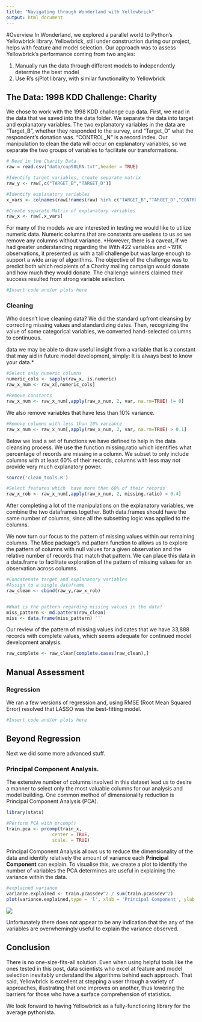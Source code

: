 ```yaml
---
title: "Navigating through Wonderland with Yellowbrick"
output: html_document
---
```


#Overview
In Wonderland, we explored a parallel world to Python's Yellowbrick library. Yellowbrick, still under construction during our project, helps with feature and model selection. Our approach was to assess Yellowbrick's performance coming from two angles:

  1. Manually run the data through different models to independently determine the best model
  2. Use R's sjPlot library, with similar functionality to Yellowbrick

## The Data: 1998 KDD Challenge: Charity
We chose to work with the 1998 KDD challenge cup data. First, we read in the data that we saved into the data folder. We separate the data into target and explanatory variables. The two explanatory variables in the data are "Target\_B", whether they responded to the survey, and "Target\_D" what the respondent's donation was. "CONTROL\_N" is a record index. Our manipulation to clean the data will occur on explanatory variables, so we separate the two groups of variables to facilitate our transformations.

```r
# Read in the Charity Data
raw = read.csv("data/cup98LRN.txt",header = TRUE)

#Identify target variables, create separate matrix
raw_y <- raw[,c("TARGET_B","TARGET_D")]

#Identify explanatory variables
x_vars <- colnames(raw[!names(raw) %in% c("TARGET_B","TARGET_D","CONTROLN")])

#Create separate Matrix of explanatory variables
raw_x <- raw[,x_vars]
```

For many of the models we are interested in testing we would like to utilize numeric data. Numeric columns that are constants are useless to us so we remove any columns without variance. *However, there is a caveat, if we had greater understanding regarding the With 422 variables and ~191K observations, it presented us with a tall challenge but was large enough to support a wide array of algorithms. The objective of the challenge was to predict both which recipients of a Charity mailing campaign would donate and how much they would donate. The challenge winners claimed their success resulted from strong variable selection. 

```r
#Insert code and/or plots here
```

### Cleaning
Who doesn't love cleaning data? We did the standard upfront cleansing by correcting missing values and standardizing dates. Then, recognizing the value of some categorical variables, we converted hand-selected columns to continuous. 

data we may be able to draw useful insight from a variable that is a constant that may aid in future model development, simply: It is always best to know your data.*
```r
#Select only numeric columns
numeric_cols <- sapply(raw_x, is.numeric)
raw_x_num <- raw_x[,numeric_cols]

#Remove constants 
raw_x_num <- raw_x_num[,apply(raw_x_num, 2, var, na.rm=TRUE) != 0]

```

We also remove variables that have less than 10% variance.
```r
#Remove columns with less than 10% variance
raw_x_num <- raw_x_num[,apply(raw_x_num, 2, var, na.rm=TRUE) > 0.1]
```

Below we load a set of functions we have defined to help in the data cleansing process. We use the function missing.ratio which identifies what percentage of records are missing in a column. We subset to only include columns with at least 60% of their records, columns with less may not provide very much explanatory power.
```r
source('clean_tools.R')

#Select features which  have more than 60% of their records
raw_x_rob <- raw_x_num[,apply(raw_x_num, 2, missing.ratio) < 0.4]
```

After completing a lot of the manipulations on the explanatory variables, we combine the two dataframes together. Both data.frames should have the same number of columns, since all the subsetting logic was applied to the columns.

We now turn our focus to the pattern of missing values within our remaining columns. The Mice package's md.pattern function to allows us to explore the pattern of columns with null values for a given observation and the relative number of records that match that pattern. We can place this data in a data.frame to facilitate exploration of the pattern of missing values for an observation across columns.
```r
#Concatenate target and explanatory variables 
#Assign to a single dataframe
raw_clean <- cbind(raw_y,raw_x_rob)


#What is the pattern regarding missing values in the data?
miss_pattern <- md.pattern(raw_clean)
miss <- data.frame(miss_pattern) ```
```

Our review of the pattern of missing values indicates that we have 33,888 records with complete values, which seems adequate for continued model development analysis.
```r
raw_complete <- raw_clean[complete.cases(raw_clean),]
```

## Manual Assessment
### Regression
We ran a few versions of regression and, using RMSE (Root Mean Squared Error) resolved that LASSO was the best-fitting model.

```r
#Insert code and/or plots here
```

## Beyond Regression
Next we did some more advanced stuff. 

### Principal Component Analysis.
The extensive number of columns involved in this dataset lead us to desire a manner to select only the most valuable columns for our analysis and model building. One common method of dimensionality reduction is Principal Component Analysis (PCA).
```r
library(stats)

#Perform PCA with prcomp()
train.pca <- prcomp(train_x,
                 center = TRUE,
                 scale. = TRUE)
```

Principal Component Analysis allows us to reduce the dimensionality of the data and identify relatively the amount of variance each __Principal Component__ can explain. To visualise this, we create a plot to identify the number of variables the PCA determines are useful in explaining the variance within the data.
```r
#explained variance
variance.explained <- train.pca$sdev^2 / sum(train.pca$sdev^2)
plot(variance.explained,type = 'l', xlab = 'Principal Component', ylab = 'Variance Explained')
```
![](wonderland_pca_var_exp.png)

Unfortunately there does not appear to be any indication that the any of the variables are overwhemingly useful to explain the variance observed.

## Conclusion
There is no one-size-fits-all solution. Even when using helpful tools like the ones tested in this post, data scientists who excel at feature and model selection inevitably understand the algorithms behind each approach. That said, Yellowbrick is excellent at stepping a user through a variety of approaches, illustrating that one improves on another, thus lowering the barriers for those who have a surface comprehension of statistics. 

We look forward to having Yellowbrick as a fully-functioning library for the average pythonista. 
